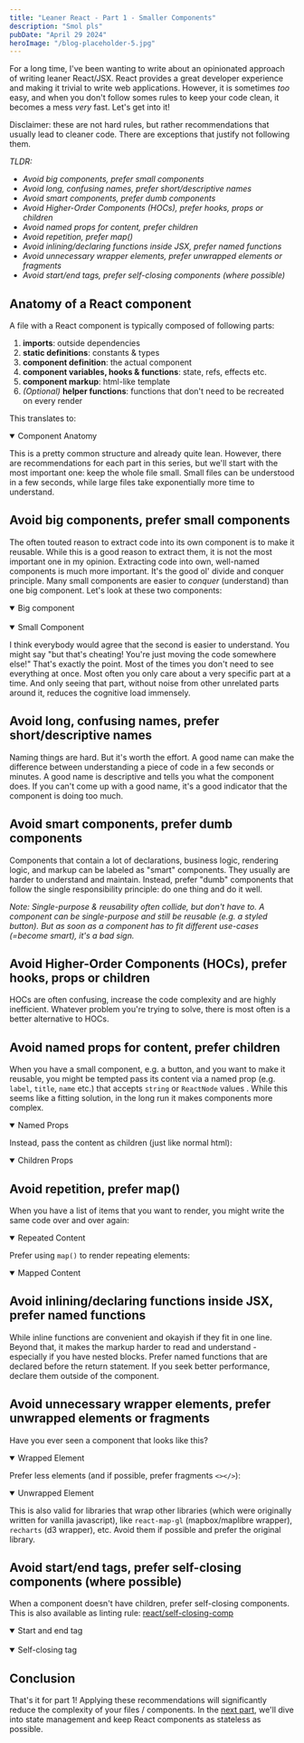 ```yaml
---
title: "Leaner React - Part 1 - Smaller Components"
description: "Smol pls"
pubDate: "April 29 2024"
heroImage: "/blog-placeholder-5.jpg"
---
```



For a long time, I've been wanting to write about an opinionated approach of writing leaner React/JSX. React provides a great developer experience and making it trivial to write web applications. However, it is sometimes _too_ easy, and when you don't follow somes rules to keep your code clean, it becomes a mess _very_ fast. Let's get into it!

Disclaimer: these are not hard rules, but rather recommendations that usually lead to cleaner code. There are exceptions that justify not following them.

_TLDR:_

- _Avoid big components, prefer small components_
- _Avoid long, confusing names, prefer short/descriptive names_
- _Avoid smart components, prefer dumb components_
- _Avoid Higher-Order Components (HOCs), prefer hooks, props or children_
- _Avoid named props for content, prefer children_
- _Avoid repetition, prefer map()_
- _Avoid inlining/declaring functions inside JSX, prefer named functions_
- _Avoid unnecessary wrapper elements, prefer unwrapped elements or fragments_
- _Avoid start/end tags, prefer self-closing components (where possible)_

## Anatomy of a React component

A file with a React component is typically composed of following parts:

1. **imports**: outside dependencies
2. **static definitions**: constants & types
3. **component definition**: the actual component
4. **component variables, hooks & functions**: state, refs, effects etc.
5. **component markup**: html-like template
6. _(Optional)_ **helper functions**: functions that don't need to be recreated on every render

This translates to:

<details
  open
  className="group collapse collapse-plus bg-gray-200 hover:bg-gray-300"
>
  <summary className="collapse-title font-medium">Component Anatomy</summary>
  <div className="collapse-content mx-auto w-72 2xs:w-[20rem] xs:w-auto">
    <ComponentAnatomyRaw />
  </div>
</details>

This is a pretty common structure and already quite lean. However, there are recommendations for each part in this series, but we'll start with the most important one: keep the whole file small. Small files can be understood in a few seconds, while large files take exponentially more time to understand.

## Avoid big components, prefer small components

The often touted reason to extract code into its own component is to make it reusable. While this is a good reason to extract them, it is not the most important one in my opinion. Extracting code into own, well-named components is much more important. It's the good ol' divide and conquer principle. Many small components are easier to _conquer_ (understand) than one big component. Let's look at these two components:

<details
  open
  className="group collapse collapse-plus bg-gray-200 hover:bg-gray-300"
>
  <summary className="collapse-title font-medium">Big component</summary>
  <div className="collapse-content mx-auto w-72 2xs:w-[20rem] xs:w-auto">
    <BigComponent />
  </div>
</details>

<br />

<details
  open
  className="group collapse collapse-plus bg-gray-200 hover:bg-gray-300"
>
  <summary className="collapse-title font-medium">Small Component</summary>
  <div className="collapse-content mx-auto w-72 2xs:w-[20rem] xs:w-auto">
    <SmallComponent />
  </div>
</details>

I think everybody would agree that the second is easier to understand. You might say "but that's cheating! You're just moving the code somewhere else!" That's exactly the point. Most of the times you don't need to see everything at once. Most often you only care about a very specific part at a time. And only seeing that part, without noise from other unrelated parts around it, reduces the cognitive load immensely.

## Avoid long, confusing names, prefer short/descriptive names

Naming things are hard. But it's worth the effort. A good name can make the difference between understanding a piece of code in a few seconds or minutes. A good name is descriptive and tells you what the component does. If you can't come up with a good name, it's a good indicator that the component is doing too much.

## Avoid smart components, prefer dumb components

Components that contain a lot of declarations, business logic, rendering logic, and markup can be labeled as "smart" components. They usually are harder to understand and maintain. Instead, prefer "dumb" components that follow the single responsibility principle: do one thing and do it well.

_Note: Single-purpose & reusability often collide, but don't have to. A component can be single-purpose and still be reusable (e.g. a styled button). But as soon as a component has to fit different use-cases (=become smart), it's a bad sign._

## Avoid Higher-Order Components (HOCs), prefer hooks, props or children

HOCs are often confusing, increase the code complexity and are highly inefficient. Whatever problem you're trying to solve, there is most often is a better alternative to HOCs.

## Avoid named props for content, prefer children

When you have a small component, e.g. a button, and you want to make it reusable, you might be tempted pass its content via a named prop (e.g. `label`, `title`, `name` etc.) that accepts `string` or `ReactNode` values . While this seems like a fitting solution, in the long run it makes components more complex.

<details
  open
  className="group collapse collapse-plus bg-gray-200 hover:bg-gray-300"
>
  <summary className="collapse-title font-medium">Named Props</summary>
  <div className="collapse-content mx-auto w-72 2xs:w-[20rem] xs:w-auto">
    <NamedProps />
  </div>
</details>

Instead, pass the content as children (just like normal html):

<details
  open
  className="group collapse collapse-plus bg-gray-200 hover:bg-gray-300"
>
  <summary className="collapse-title font-medium">Children Props</summary>
  <div className="collapse-content mx-auto w-72 2xs:w-[20rem] xs:w-auto">
    <ChildrenProps />
  </div>
</details>

## Avoid repetition, prefer map()

When you have a list of items that you want to render, you might write the same code over and over again:

<details
  open
  className="group collapse collapse-plus bg-gray-200 hover:bg-gray-300"
>
  <summary className="collapse-title font-medium">Repeated Content</summary>
  <div className="collapse-content mx-auto w-72 2xs:w-[20rem] xs:w-auto">
    <RepeatedContent />
  </div>
</details>

Prefer using `map()` to render repeating elements:

<details
  open
  className="group collapse collapse-plus bg-gray-200 hover:bg-gray-300"
>
  <summary className="collapse-title font-medium">Mapped Content</summary>
  <div className="collapse-content mx-auto w-72 2xs:w-[20rem] xs:w-auto">
    <MappedContent />
  </div>
</details>

## Avoid inlining/declaring functions inside JSX, prefer named functions

While inline functions are convenient and okayish if they fit in one line. Beyond that, it makes the markup harder to read and understand - especially if you have nested blocks. Prefer named functions that are declared before the return statement. If you seek better performance, declare them outside of the component.

## Avoid unnecessary wrapper elements, prefer unwrapped elements or fragments

Have you ever seen a component that looks like this?

<details
  open
  className="group collapse collapse-plus bg-gray-200 hover:bg-gray-300"
>
  <summary className="collapse-title font-medium">Wrapped Element</summary>
  <div className="collapse-content mx-auto w-72 2xs:w-[20rem] xs:w-auto">
    <WrappedElement />
  </div>
</details>

Prefer less elements (and if possible, prefer fragments `<></>`):

<details
  open
  className="group collapse collapse-plus bg-gray-200 hover:bg-gray-300"
>
  <summary className="collapse-title font-medium">Unwrapped Element</summary>
  <div className="collapse-content mx-auto w-72 2xs:w-[20rem] xs:w-auto">
    <UnwrappedElement />
  </div>
</details>

This is also valid for libraries that wrap other libraries (which were originally written for vanilla javascript), like `react-map-gl` (mapbox/maplibre wrapper), `recharts` (d3 wrapper), etc. Avoid them if possible and prefer the original library.

## Avoid start/end tags, prefer self-closing components (where possible)

When a component doesn't have children, prefer self-closing components. This is also available as linting rule: [react/self-closing-comp](https://github.com/jsx-eslint/eslint-plugin-react/blob/master/docs/rules/self-closing-comp.md)

<details
  open
  className="group collapse collapse-plus bg-gray-200 hover:bg-gray-300"
>
  <summary className="collapse-title font-medium">Start and end tag</summary>
  <div className="collapse-content mx-auto w-72 2xs:w-[20rem] xs:w-auto">
    <StartEndTag />
  </div>
</details>

<br />

<details
  open
  className="group collapse collapse-plus bg-gray-200 hover:bg-gray-300"
>
  <summary className="collapse-title font-medium">Self-closing tag</summary>
  <div className="collapse-content mx-auto w-72 2xs:w-[20rem] xs:w-auto">
    <SelfClosingTag />
  </div>
</details>

## Conclusion

That's it for part 1! Applying these recommendations will significantly reduce the complexity of your files / components. In the [next part](/blog/leaner-react-part-2), we'll dive into state management and keep React components as stateless as possible.
